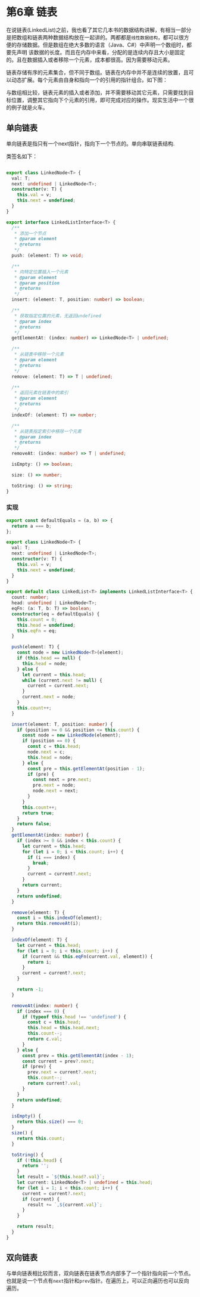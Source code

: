 # 第6章 链表

在说链表(LinkedList)之前，我也看了其它几本书的数据结构讲解，有相当一部分是把数组和链表两种数据结构放在一起讲的。两都都是`线性数据结构`，都可以很方便的存储数据。但是数组在绝大多数的语言（Java、C#）中声明一个数组时，都要先声明
该数据的长度。而且在内存中来看，分配的是连续内存且大小是固定的。且在数据插入或者移除一个元素，成本都很高。因为需要移动元素。

链表存储有序的元素集合，但不同于数组。链表在内存中并不是连续的放置，且可以动态扩展。每个元素由自身和指向一个的引用的指针组合。如下图：


与数组相比较，链表元素的插入或者添加，并不需要移动其它元素，只需要找到目标位置，调整其它指向下个元素的引用，即可完成对应的操作。现实生活中一个很的例子就是火车。


## 单向链表

单向链表是指只有一个next指针，指向下一个节点的。单向串联链表结构.

类签名如下：

```typescript  title="LinkedList.ts"

export class LinkedNode<T> {
  val: T;
  next: undefined | LinkedNode<T>;
  constructor(v: T) {
    this.val = v;
    this.next = undefined;
  }
}

export interface LinkedListInterface<T> {
  /**
   * 添加一个节点
   * @param element
   * @returns
   */
  push: (element: T) => void;

  /**
   * 向特定位置插入一个元素
   * @param element
   * @param position
   * @returns
   */
  insert: (element: T, position: number) => boolean;

  /**
   * 获取指定位置的元素，无返回undefined
   * @param index
   * @returns
   */
  getElementAt: (index: number) => LinkedNode<T> | undefined;

  /**
   * 从链表中移除一个元素
   * @param element
   * @returns
   */
  remove: (element: T) => T | undefined;

  /**
   * 返回元素在链表中的索引
   * @param element
   * @returns
   */
  indexOf: (element: T) => number;

  /**
   * 从链表指定索引中移除一个元素
   * @param index
   * @returns
   */
  removeAt: (index: number) => T | undefined;

  isEmpty: () => boolean;

  size: () => number;

  toString: () => string;
}
```

### 实现

``` typescript title="具体实现"
export const defaultEquals = (a, b) => {
  return a === b;
};

export class LinkedNode<T> {
  val: T;
  next: undefined | LinkedNode<T>;
  constructor(v: T) {
    this.val = v;
    this.next = undefined;
  }
}

export default class LinkedList<T> implements LinkedListInterface<T> {
  count: number;
  head: undefined | LinkedNode<T>;
  eqFn: (a: T, b: T) => boolean;
  constructor(eq = defaultEquals) {
    this.count = 0;
    this.head = undefined;
    this.eqFn = eq;
  }

  push(element: T) {
    const node = new LinkedNode<T>(element);
    if (this.head == null) {
      this.head = node;
    } else {
      let current = this.head;
      while (current.next != null) {
        current = current.next;
      }
      current.next = node;
    }
    this.count++;
  }

  insert(element: T, position: number) {
    if (position >= 0 && position <= this.count) {
      const node = new LinkedNode(element);
      if (position == 0) {
        const c = this.head;
        node.next = c;
        this.head = node;
      } else {
        const pre = this.getElementAt(position - 1);
        if (pre) {
          const next = pre.next;
          pre.next = node;
          node.next = next;
        }
      }
      this.count++;
      return true;
    }
    return false;
  }
  getElementAt(index: number) {
    if (index >= 0 && index < this.count) {
      let current = this.head;
      for (let i = 0; i < this.count; i++) {
        if (i === index) {
          break;
        }
        current = current?.next;
      }
      return current;
    }
    return undefined;
  }

  remove(element: T) {
    const i = this.indexOf(element);
    return this.removeAt(i);
  }

  indexOf(element: T) {
    let current = this.head;
    for (let i = 0; i < this.count; i++) {
      if (current && this.eqFn(current.val, element)) {
        return i;
      }
      current = current?.next;
    }

    return -1;
  }

  removeAt(index: number) {
    if (index === 0) {
      if (typeof this.head !== 'undefined') {
        const c = this.head;
        this.head = this.head.next;
        this.count--;
        return c.val;
      }
    } else {
      const prev = this.getElementAt(index - 1);
      const current = prev?.next;
      if (prev) {
        prev.next = current?.next;
        this.count--;
        return current?.val;
      }
    }
    return undefined;
  }

  isEmpty() {
    return this.size() === 0;
  }
  size() {
    return this.count;
  }

  toString() {
    if (!this.head) {
      return '';
    }
    let result = `${this.head?.val}`;
    let current: LinkedNode<T> | undefined = this.head;
    for (let i = 1; i < this.count; i++) {
      current = current?.next;
      if (current) {
        result += `,${current.val}`;
      }
    }

    return result;
  }
}

```

## 双向链表

与单向链表相比较而言，双向链表在链表节点内部多了一个指针指向前一个节点。也就是说一个节点有`next`指针和`prev`指针。在遍历上，可以正向遍历也可以反向遍历。
